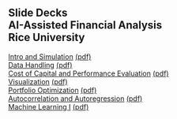 ## Slide Decks<br>AI-Assisted Financial Analysis<br>Rice University<br>

[Intro and Simulation](1-intro-simulation.html){target="_blank"} [(pdf)](pdfs/1-intro-simulation.pdf){target="_blank"} <br>
[Data Handling](2-data.html){target="_blank"} [(pdf)](pdfs/2-data.pdf){target="_blank"} <br>
[Cost of Capital and Performance Evaluation](3-performance.html){target="_blank"} [(pdf)](pdfs/3-performance.pdf){target="_blank"} <br>
[Visualization](4-visualization.html){target="_blank"} [(pdf)](pdfs/4-visualization.pdf){target="_blank"} <br>
[Portfolio Optimization](5-portfolios.html){target="_blank"} [(pdf)](pdfs/5-portfolios.pdf){target="_blank"} <br>
[Autocorrelation and Autoregression](6-autoregression.html){target="_blank"} [(pdf)](pdfs/5-autoregression.pdf){target="_blank"} <br>
[Machine Learning I](7-ml.html){target="_blank"} [(pdf)](pdfs/7-ml.pdf){target="_blank"} <br>
